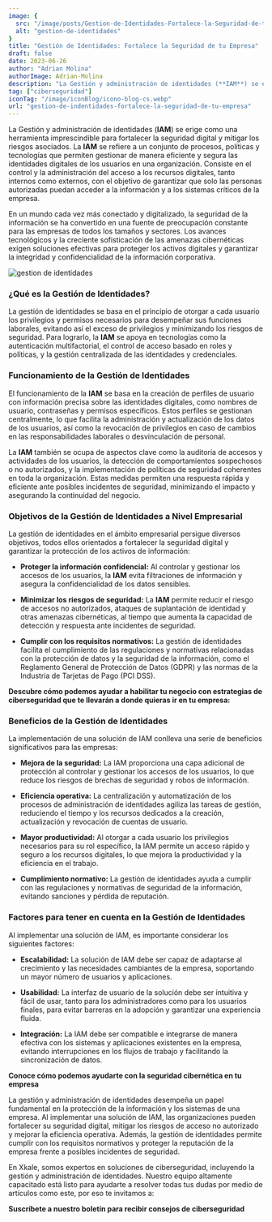```yaml
---
image: {
  src: "/image/posts/Gestion-de-Identidades-Fortalece-la-Seguridad-de-tu-Empresawebp.webp",
  alt: "gestion-de-identidades"
}
title: "Gestión de Identidades: Fortalece la Seguridad de tu Empresa"
draft: false
date: 2023-06-26
author: "Adrian Molina"
authorImage: Adrian-Molina
description: "La Gestión y administración de identidades (**IAM**) se erige como una herramienta imprescindible para fortalecer la seguridad digital y mitigar los riesgos asociados. La **IAM** se refiere a un conjunto de procesos, políticas y tecnologías que permiten gestionar de manera eficiente y segura las identidades digitales de los usuarios en una organización. "
tag: ["ciberseguridad"]
iconTag: "/image/iconBlog/icono-blog-cs.webp"
url: "gestion-de-indentidades-fortalece-la-seguridad-de-tu-empresa"
---
```



La Gestión y administración de identidades (**IAM**) se erige como una herramienta imprescindible para fortalecer la seguridad digital y mitigar los riesgos asociados. La **IAM** se refiere a un conjunto de procesos, políticas y tecnologías que permiten gestionar de manera eficiente y segura las identidades digitales de los usuarios en una organización. Consiste en el control y la administración del acceso a los recursos digitales, tanto internos como externos, con el objetivo de garantizar que solo las personas autorizadas puedan acceder a la información y a los sistemas críticos de la empresa.

En un mundo cada vez más conectado y digitalizado, la seguridad de la información se ha convertido en una fuente de preocupación constante para las empresas de todos los tamaños y sectores. Los avances tecnológicos y la creciente sofisticación de las amenazas cibernéticas exigen soluciones efectivas para proteger los activos digitales y garantizar la integridad y confidencialidad de la información corporativa.

![gestion de identidades](/image/posts/Gestion-de-Identidades-Fortalece-la-Seguridad-de-tu-Empresawebp.webp)

### ¿Qué es la Gestión de Identidades?
La gestión de identidades se basa en el principio de otorgar a cada usuario los privilegios y permisos necesarios para desempeñar sus funciones laborales, evitando así el exceso de privilegios y minimizando los riesgos de seguridad. Para lograrlo, la **IAM** se apoya en tecnologías como la autenticación multifactorial, el control de acceso basado en roles y políticas, y la gestión centralizada de las identidades y credenciales.

### Funcionamiento de la Gestión de Identidades
El funcionamiento de la **IAM** se basa en la creación de perfiles de usuario con información precisa sobre las identidades digitales, como nombres de usuario, contraseñas y permisos específicos. Estos perfiles se gestionan centralmente, lo que facilita la administración y actualización de los datos de los usuarios, así como la revocación de privilegios en caso de cambios en las responsabilidades laborales o desvinculación de personal.

La **IAM** también se ocupa de aspectos clave como la auditoría de accesos y actividades de los usuarios, la detección de comportamientos sospechosos o no autorizados, y la implementación de políticas de seguridad coherentes en toda la organización. Estas medidas permiten una respuesta rápida y eficiente ante posibles incidentes de seguridad, minimizando el impacto y asegurando la continuidad del negocio.

### Objetivos de la Gestión de Identidades a Nivel Empresarial
La gestión de identidades en el ámbito empresarial persigue diversos objetivos, todos ellos orientados a fortalecer la seguridad digital y garantizar la protección de los activos de información:

- **Proteger la información confidencial:** Al controlar y gestionar los accesos de los usuarios, la **IAM** evita filtraciones de información y asegura la confidencialidad de los datos sensibles.

- **Minimizar los riesgos de seguridad:** La **IAM** permite reducir el riesgo de accesos no autorizados, ataques de suplantación de identidad y otras amenazas cibernéticas, al tiempo que aumenta la capacidad de detección y respuesta ante incidentes de seguridad.

- **Cumplir con los requisitos normativos:** La gestión de identidades facilita el cumplimiento de las regulaciones y normativas relacionadas con la protección de datos y la seguridad de la información, como el Reglamento General de Protección de Datos (GDPR) y las normas de la Industria de Tarjetas de Pago (PCI DSS).

**Descubre cómo podemos ayudar a habilitar tu negocio con estrategias de ciberseguridad que te llevarán a donde quieras ir en tu empresa:**

<Link text="¡descubre cómo!" href="/ciberseguridad"/>

### Beneficios de la Gestión de Identidades
La implementación de una solución de IAM conlleva una serie de beneficios significativos para las empresas:

- **Mejora de la seguridad:** La IAM proporciona una capa adicional de protección al controlar y gestionar los accesos de los usuarios, lo que reduce los riesgos de brechas de seguridad y robos de información.

- **Eficiencia operativa:** La centralización y automatización de los procesos de administración de identidades agiliza las tareas de gestión, reduciendo el tiempo y los recursos dedicados a la creación, actualización y revocación de cuentas de usuario.

- **Mayor productividad:** Al otorgar a cada usuario los privilegios necesarios para su rol específico, la IAM permite un acceso rápido y seguro a los recursos digitales, lo que mejora la productividad y la eficiencia en el trabajo.

- **Cumplimiento normativo:** La gestión de identidades ayuda a cumplir con las regulaciones y normativas de seguridad de la información, evitando sanciones y pérdida de reputación.

### Factores para tener en cuenta en la Gestión de Identidades
Al implementar una solución de IAM, es importante considerar los siguientes factores:

- **Escalabilidad:** La solución de IAM debe ser capaz de adaptarse al crecimiento y las necesidades cambiantes de la empresa, soportando un mayor número de usuarios y aplicaciones.

- **Usabilidad:** La interfaz de usuario de la solución debe ser intuitiva y fácil de usar, tanto para los administradores como para los usuarios finales, para evitar barreras en la adopción y garantizar una experiencia fluida.

- **Integración:** La IAM debe ser compatible e integrarse de manera efectiva con los sistemas y aplicaciones existentes en la empresa, evitando interrupciones en los flujos de trabajo y facilitando la sincronización de datos.

**Conoce cómo podemos ayudarte con la seguridad cibernética en tu empresa**

<Link text="¡quiero saber cómo!" href="/ciberseguridad"/>

La gestión y administración de identidades desempeña un papel fundamental en la protección de la información y los sistemas de una empresa. Al implementar una solución de IAM, las organizaciones pueden fortalecer su seguridad digital, mitigar los riesgos de acceso no autorizado y mejorar la eficiencia operativa. Además, la gestión de identidades permite cumplir con los requisitos normativos y proteger la reputación de la empresa frente a posibles incidentes de seguridad.

En Xkale, somos expertos en soluciones de ciberseguridad, incluyendo la gestión y administración de identidades. Nuestro equipo altamente capacitado está listo para ayudarte a resolver todas tus dudas por medio de artículos como este, por eso te invitamos a:

**Suscríbete a nuestro boletín para recibir consejos de ciberseguridad**
